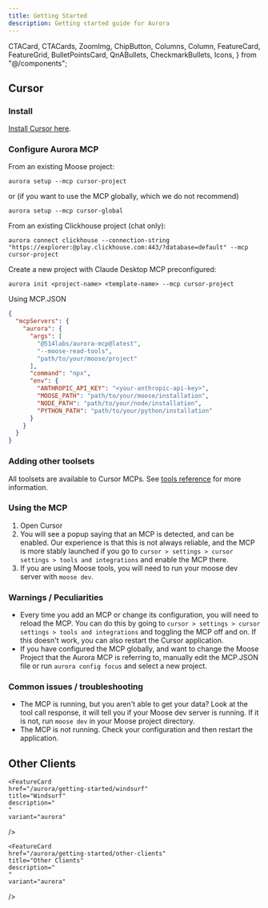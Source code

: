 ```yaml
---
title: Getting Started
description: Getting started guide for Aurora
---
```


  CTACard,
  CTACards,
  ZoomImg,
  ChipButton,
  Columns,
  Column,
  FeatureCard,
  FeatureGrid,
  BulletPointsCard,
  QnABullets,
  CheckmarkBullets,
  Icons,
} from "@/components";


## Cursor

<Steps>

### Install 
[Install Cursor here](https://www.cursor.com/).

### Configure Aurora MCP

From an existing Moose project: 
```
aurora setup --mcp cursor-project
```

or (if you want to use the MCP globally, which we do not recommend)

```
aurora setup --mcp cursor-global
```

From an existing Clickhouse project (chat only): 
```
aurora connect clickhouse --connection-string "https://explorer:@play.clickhouse.com:443/?database=default" --mcp cursor-project
```

Create a new project with Claude Desktop MCP preconfigured: 
```
aurora init <project-name> <template-name> --mcp cursor-project
```

Using MCP.JSON

```json filename="~/.codeium/windsurf/mcp_config.json" copy
{
  "mcpServers": {
    "aurora": {
      "args": [
        "@514labs/aurora-mcp@latest",
        "--moose-read-tools",
        "path/to/your/moose/project"
      ],
      "command": "npx",
      "env": {
        "ANTHROPIC_API_KEY": "<your-anthropic-api-key>",
        "MOOSE_PATH": "path/to/your/moose/installation",
        "NODE_PATH": "path/to/your/node/installation",
        "PYTHON_PATH": "path/to/your/python/installation"
      }
    }
  }
}
```

### Adding other toolsets

All toolsets are available to Cursor MCPs. See [tools reference](../aurora/reference/tool-reference) for more information.

### Using the MCP

1. Open Cursor
2. You will see a popup saying that an MCP is detected, and can be enabled. Our experience is that this is not always reliable, and the MCP is more stably launched if you go to `cursor > settings > cursor settings > tools and integrations` and enable the MCP there.
3. If you are using Moose tools, you will need to run your moose dev server with `moose dev`.

</Steps>

### Warnings / Peculiarities

* Every time you add an MCP or change its configuration, you will need to reload the MCP. You can do this by going to `cursor > settings > cursor settings > tools and integrations` and toggling the MCP off and on. If this doesn't work, you can also restart the Cursor application.
* If you have configured the MCP globally, and want to change the Moose Project that the Aurora MCP is referring to, manually edit the MCP.JSON file or run `aurora config focus` and select a new project.

### Common issues / troubleshooting

* The MCP is running, but you aren't able to get your data? Look at the tool call response, it will tell you if your Moose dev server is running. If it is not, run `moose dev` in your Moose project directory.
* The MCP is not running. Check your configuration and then restart the application.  

## Other Clients
<FeatureGrid columns={3}>
  
  <FeatureCard
    href="/aurora/getting-started/claude"
    title="Claude Desktop"
    description="
    "
    variant="aurora"
  />

    <FeatureCard
    href="/aurora/getting-started/windsurf"
    title="Windsurf"
    description="
    "
    variant="aurora"
  />

    <FeatureCard
    href="/aurora/getting-started/other-clients"
    title="Other Clients"
    description="
    "
    variant="aurora"
  />

</FeatureGrid>